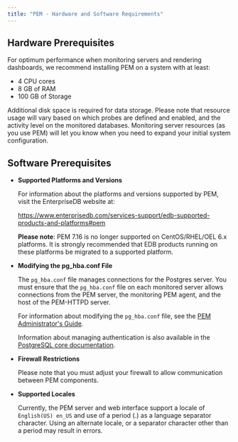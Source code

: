 ```yaml
---
title: "PEM - Hardware and Software Requirements"
---
```


## Hardware Prerequisites

For optimum performance when monitoring servers and rendering dashboards, we recommend installing PEM on a system with at least:

-   4 CPU cores
-   8 GB of RAM
-   100 GB of Storage

Additional disk space is required for data storage. Please note that resource usage will vary based on which probes are defined and enabled, and the activity level on the monitored databases. Monitoring server resources (as you use PEM) will let you know when you need to expand your initial system configuration.

## Software Prerequisites

-   **Supported Platforms and Versions**

    For information about the platforms and versions supported by PEM, visit the EnterpriseDB website at:

    <https://www.enterprisedb.com/services-support/edb-supported-products-and-platforms#pem>

    **Please note**: PEM 7.16 is no longer supported on CentOS/RHEL/OEL 6.x platforms. It is strongly recommended that EDB products running on these platforms be migrated to a supported platform.

-   **Modifying the pg_hba.conf File**

    The `pg_hba.conf` file manages connections for the Postgres server. You must ensure that the `pg_hba.conf` file on each monitored server allows connections from the PEM server, the monitoring PEM agent, and the host of the PEM-HTTPD server.

    For information about modifying the `pg_hba.conf` file, see the [PEM Administrator's Guide](https://www.enterprisedb.com/docs/pem/latest/pem_admin/).

    Information about managing authentication is also available in the [PostgreSQL core documentation](https://www.postgresql.org/docs/current/static/auth-pg-hba-conf.html).

-   **Firewall Restrictions**

    Please note that you must adjust your firewall to allow communication between PEM components.

-   **Supported Locales**

    Currently, the PEM server and web interface support a locale of `English(US) en_US` and use of a period (.) as a language separator character. Using an alternate locale, or a separator character other than a period may result in errors.

